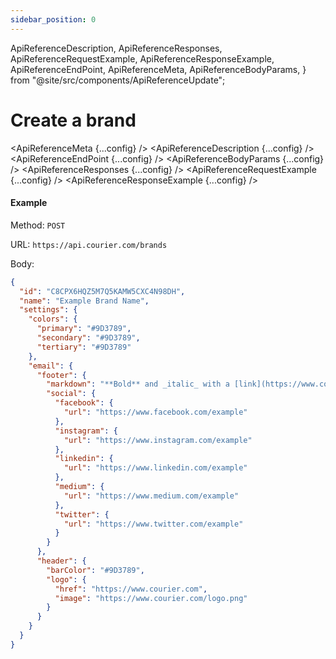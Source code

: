 ```yaml
---
sidebar_position: 0
---
```


  ApiReferenceDescription,
  ApiReferenceResponses,
  ApiReferenceRequestExample,
  ApiReferenceResponseExample,
  ApiReferenceEndPoint,
  ApiReferenceMeta,
  ApiReferenceBodyParams,
} from "@site/src/components/ApiReferenceUpdate";


# Create a brand

<ApiReferenceMeta {...config} />
<ApiReferenceDescription {...config} />
<ApiReferenceEndPoint {...config} />
<ApiReferenceBodyParams {...config} />
<ApiReferenceResponses {...config} />
<ApiReferenceRequestExample {...config} />
<ApiReferenceResponseExample {...config} />

#### Example

Method: `POST`

URL: `https://api.courier.com/brands`

Body:
​

```json
{
  "id": "C8CPX6HQZ5M7Q5KAMW5CXC4N98DH",
  "name": "Example Brand Name",
  "settings": {
    "colors": {
      "primary": "#9D3789",
      "secondary": "#9D3789",
      "tertiary": "#9D3789"
    },
    "email": {
      "footer": {
        "markdown": "**Bold** and _italic_ with a [link](https://www.courier.com)",
        "social": {
          "facebook": {
            "url": "https://www.facebook.com/example"
          },
          "instagram": {
            "url": "https://www.instagram.com/example"
          },
          "linkedin": {
            "url": "https://www.linkedin.com/example"
          },
          "medium": {
            "url": "https://www.medium.com/example"
          },
          "twitter": {
            "url": "https://www.twitter.com/example"
          }
        }
      },
      "header": {
        "barColor": "#9D3789",
        "logo": {
          "href": "https://www.courier.com",
          "image": "https://www.courier.com/logo.png"
        }
      }
    }
  }
}
```
